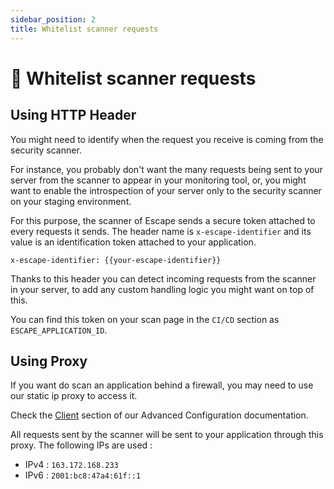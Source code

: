 ```yaml
---
sidebar_position: 2
title: Whitelist scanner requests
---
```


# 🐼 Whitelist scanner requests

## Using HTTP Header

You might need to identify when the request you receive is coming from the security scanner.

For instance, you probably don't want the many requests being sent to your server from the scanner to appear in your monitoring tool, or, you might want to enable the introspection of your server only to the security scanner on your staging environment.

For this purpose, the scanner of Escape sends a secure token attached to every requests it sends. The header name is `x-escape-identifier` and its value is an identification token attached to your application.

```http
x-escape-identifier: {{your-escape-identifier}}
```

Thanks to this header you can detect incoming requests from the scanner in your server, to add any custom handling logic you might want on top of this.

You can find this token on your scan page in the `CI/CD` section as `ESCAPE_APPLICATION_ID`.

## Using Proxy

If you want do scan an application behind a firewall, you may need to use our static ip proxy to access it.

Check the [Client](https://escape.tech/docs/advanced-usage/parameters#client) section of our Advanced Configuration documentation.

All requests sent by the scanner will be sent to your application through this proxy.
The following IPs are used :

- IPv4 : `163.172.168.233`
- IPv6 : `2001:bc8:47a4:61f::1`
